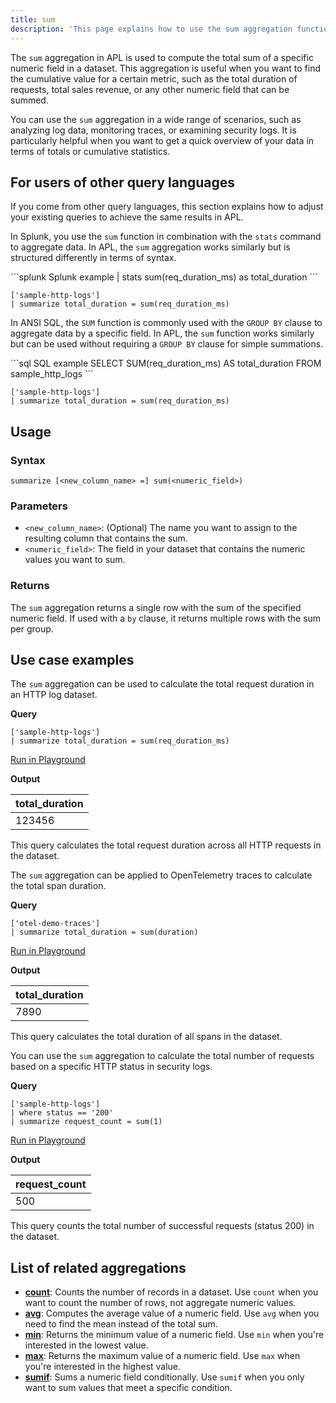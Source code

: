 ```yaml
---
title: sum
description: 'This page explains how to use the sum aggregation function in APL.'
---
```


The `sum` aggregation in APL is used to compute the total sum of a specific numeric field in a dataset. This aggregation is useful when you want to find the cumulative value for a certain metric, such as the total duration of requests, total sales revenue, or any other numeric field that can be summed.

You can use the `sum` aggregation in a wide range of scenarios, such as analyzing log data, monitoring traces, or examining security logs. It is particularly helpful when you want to get a quick overview of your data in terms of totals or cumulative statistics.

## For users of other query languages

If you come from other query languages, this section explains how to adjust your existing queries to achieve the same results in APL.

<AccordionGroup>
<Accordion title="Splunk SPL users">

In Splunk, you use the `sum` function in combination with the `stats` command to aggregate data. In APL, the `sum` aggregation works similarly but is structured differently in terms of syntax.

<CodeGroup>
```splunk Splunk example
| stats sum(req_duration_ms) as total_duration
```

```kusto APL equivalent
['sample-http-logs']
| summarize total_duration = sum(req_duration_ms)
```
</CodeGroup>

</Accordion>
<Accordion title="ANSI SQL users">

In ANSI SQL, the `SUM` function is commonly used with the `GROUP BY` clause to aggregate data by a specific field. In APL, the `sum` function works similarly but can be used without requiring a `GROUP BY` clause for simple summations.

<CodeGroup>
```sql SQL example
SELECT SUM(req_duration_ms) AS total_duration
FROM sample_http_logs
```

```kusto APL equivalent
['sample-http-logs']
| summarize total_duration = sum(req_duration_ms)
```
</CodeGroup>

</Accordion>
</AccordionGroup>

## Usage

### Syntax

```kusto
summarize [<new_column_name> =] sum(<numeric_field>)
```

### Parameters

- `<new_column_name>`: (Optional) The name you want to assign to the resulting column that contains the sum.
- `<numeric_field>`: The field in your dataset that contains the numeric values you want to sum.

### Returns

The `sum` aggregation returns a single row with the sum of the specified numeric field. If used with a `by` clause, it returns multiple rows with the sum per group.

## Use case examples

<Tabs>
<Tab title="Log analysis">

The `sum` aggregation can be used to calculate the total request duration in an HTTP log dataset.

**Query**

```kusto
['sample-http-logs']
| summarize total_duration = sum(req_duration_ms)
```

[Run in Playground](https://play.axiom.co/axiom-play-qf1k/explorer?initForm=%7B%22apl%22%3A%22%5B'sample-http-logs'%5D%20%7C%20summarize%20total_duration%20%3D%20sum(req_duration_ms)%22%7D)

**Output**

| total_duration |
|----------------|
| 123456         |

This query calculates the total request duration across all HTTP requests in the dataset.

</Tab>
<Tab title="OpenTelemetry traces">

The `sum` aggregation can be applied to OpenTelemetry traces to calculate the total span duration.

**Query**

```kusto
['otel-demo-traces']
| summarize total_duration = sum(duration)
```

[Run in Playground](https://play.axiom.co/axiom-play-qf1k/explorer?initForm=%7B%22apl%22%3A%22%5B'otel-demo-traces'%5D%20%7C%20summarize%20total_duration%20%3D%20sum(duration)%22%7D)

**Output**

| total_duration |
|----------------|
| 7890           |

This query calculates the total duration of all spans in the dataset.

</Tab>
<Tab title="Security logs">

You can use the `sum` aggregation to calculate the total number of requests based on a specific HTTP status in security logs.

**Query**

```kusto
['sample-http-logs']
| where status == '200'
| summarize request_count = sum(1)
```

[Run in Playground](https://play.axiom.co/axiom-play-qf1k/explorer?initForm=%7B%22apl%22%3A%22%5B'sample-http-logs'%5D%20%7C%20where%20status%20%3D%3D%20'200'%20%7C%20summarize%20request_count%20%3D%20sum(1)%22%7D)

**Output**

| request_count |
|---------------|
| 500           |

This query counts the total number of successful requests (status 200) in the dataset.

</Tab>
</Tabs>

## List of related aggregations

- [**count**](/apl/aggregation-function/count): Counts the number of records in a dataset. Use `count` when you want to count the number of rows, not aggregate numeric values.
- [**avg**](/apl/aggregation-function/avg): Computes the average value of a numeric field. Use `avg` when you need to find the mean instead of the total sum.
- [**min**](/apl/aggregation-function/min): Returns the minimum value of a numeric field. Use `min` when you're interested in the lowest value.
- [**max**](/apl/aggregation-function/max): Returns the maximum value of a numeric field. Use `max` when you're interested in the highest value.
- [**sumif**](/apl/aggregation-function/sumif): Sums a numeric field conditionally. Use `sumif` when you only want to sum values that meet a specific condition.
